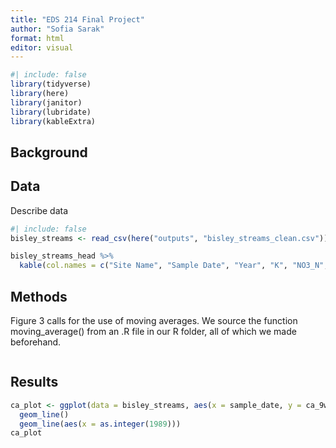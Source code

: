 ```yaml
---
title: "EDS 214 Final Project"
author: "Sofia Sarak"
format: html
editor: visual
---
```


```r
#| include: false
library(tidyverse)
library(here)
library(janitor)
library(lubridate)
library(kableExtra)
```

## Background

## Data

Describe data

```r
#| include: false
bisley_streams <- read_csv(here("outputs", "bisley_streams_clean.csv"))
```

```r
bisley_streams_head %>% 
  kable(col.names = c("Site Name", "Sample Date", "Year", "K", "NO3_N", "Mg", "Ca", "NH4_N"))
```

## Methods

Figure 3 calls for the use of moving averages. We source the function moving_average() from an .R file in our R folder, all of which we made beforehand.

```r


```

## Results

```r
ca_plot <- ggplot(data = bisley_streams, aes(x = sample_date, y = ca_9wk_avg)) + 
  geom_line() 
  geom_line(aes(x = as.integer(1989)))
ca_plot
```
